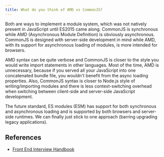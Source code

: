 ```yaml
---
title: What do you think of AMD vs CommonJS?
---
```


Both are ways to implement a module system, which was not natively present in JavaScript until ES2015 came along. CommonJS is synchronous while AMD (Asynchronous Module Definition) is obviously asynchronous. CommonJS is designed with server-side development in mind while AMD, with its support for asynchronous loading of modules, is more intended for browsers.

AMD syntax can be quite verbose and CommonJS is closer to the style you would write import statements in other languages. Most of the time, AMD is unnecessary, because if you served all your JavaScript into one concatenated bundle file, you wouldn't benefit from the async loading properties. Also, CommonJS syntax is closer to Node.js style of writing/importing modules and there is less context-switching overhead when switching between client-side and server-side JavaScript development.

The future standard, ES modules (ESM) has support for both synchronous and asynchronous loading and is supported by both browsers and server-side runtimes. We can finally just stick to one approach (barring upgrading legacy applications).

## References

- [Front End Interview Handbook](https://www.frontendinterviewhandbook.com/javascript-questions)
